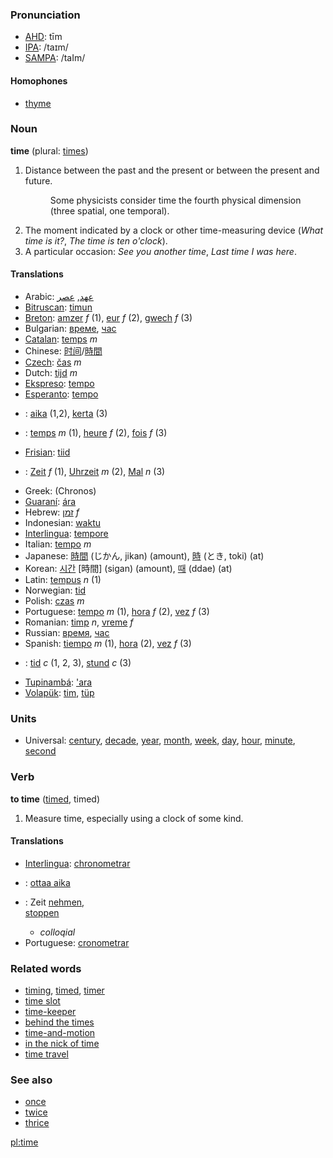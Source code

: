 ===Pronunciation===
*[[w:AHD|AHD]]: tīm
*[[w:IPA|IPA]]: /taɪm/
*[[w:SAMPA|SAMPA]]: /taIm/
====Homophones====
*[[thyme]]

===Noun===
'''time''' (plural: [[times]])

#Distance between the past and the present or between the present and future. 
#:Some physicists consider time the fourth physical dimension (three spatial, one temporal).
#The moment indicated by a clock or other time-measuring device (''What time is it?'', ''The time is ten o'clock'').
#A particular occasion: ''See you another time'', ''Last time I was here''.

====Translations====
*Arabic: [[عهد]], [[عصر]]
*[[Bitruscan]]: [[timun]]
*[[Breton]]: [[amzer]] ''f'' (1), [[eur]] ''f'' (2), [[gwech]] ''f'' (3)
*Bulgarian: [[време]], [[час]]
*[[Catalan]]: [[temps]] ''m''
*Chinese: [[时间]]/[[時間]]
*[[Czech]]: [[čas]] ''m''
*Dutch: [[tijd]] ''m''
*[[Ekspreso]]: [[tempo]]
*[[Esperanto]]: [[tempo]]
*{{fi}}: [[aika]] (1,2), [[kerta]] (3)
*{{fr}}: [[temps]] ''m'' (1), [[heure]] ''f'' (2), [[fois]] ''f'' (3)
*[[Frisian]]: [[tiid]]
*{{de}}: [[Zeit]] ''f'' (1), [[Uhrzeit]] ''m'' (2), [[Mal]] ''n'' (3)
*Greek: (Chronos)
*[[Guaraní]]: [[ára]]
*Hebrew: [[זמן]] ''f''
*Indonesian: [[waktu]]
*[[Interlingua]]: [[tempore]]
*Italian: [[tempo]] ''m''
*Japanese: [[時間]] (じかん, jikan) (amount), [[時]] (とき, toki) (at)
*Korean: [[시간]] [時間] (sigan) (amount), [[때]] (ddae) (at)
*Latin: [[tempus]] ''n'' (1)
*Norwegian: [[tid]]
*Polish: [[czas]] ''m''
*Portuguese: [[tempo]] ''m'' (1), [[hora]] ''f'' (2), [[vez]] ''f'' (3)
*Romanian: [[timp]] ''n'', [[vreme]] ''f''
*Russian: [[время]], [[час]]
*Spanish: [[tiempo]] ''m'' (1), [[hora]] (2), [[vez]] ''f'' (3)
*{{sv}}: [[tid]] ''c'' (1, 2, 3), [[stund]] ''c'' (3)
*[[Tupinambá]]: [['ara]]
*[[Volapük]]: [[tim]], [[tüp]]

===Units===
*Universal: [[century]], [[decade]], [[year]], [[month]], [[week]], [[day]], [[hour]], [[minute]], [[second]]

===Verb===
'''to time''' ([[timed]], timed)

#Measure time, especially using a clock of some kind.

==== Translations ====
*[[Interlingua]]: [[chronometrar]]
*{{fi}}: [[ottaa aika]]
*{{de}}: Zeit [[nehmen]],<br> [[stoppen]] 
** ''colloqial''
*Portuguese: [[cronometrar]]

===Related words===
*[[timing]], [[timed]], [[timer]]
*[[time slot]]
*[[time-keeper]]
*[[behind the times]]
*[[time-and-motion]]
*[[in the nick of time]]
*[[time travel]]

===See also===
*[[once]]
*[[twice]]
*[[thrice]]

[[pl:time]]